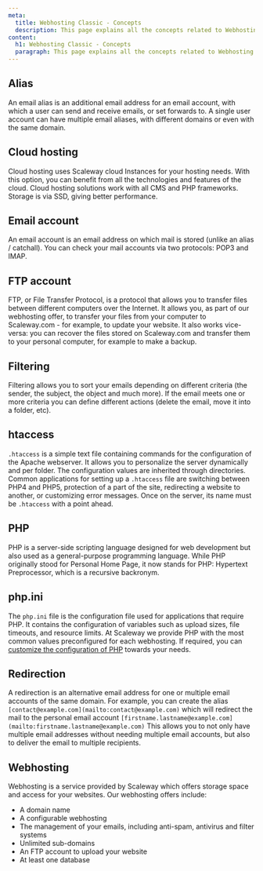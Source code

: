 ```yaml
---
meta:
  title: Webhosting Classic - Concepts
  description: This page explains all the concepts related to Webhosting Classic
content:
  h1: Webhosting Classic - Concepts
  paragraph: This page explains all the concepts related to Webhosting Classic
---
```


<Concept opened>

## Alias

An email alias is an additional email address for an email account, with which a user can send and receive emails, or set forwards to. A single user account can have multiple email aliases, with different domains or even with the same domain.

</Concept>

<Concept opened>

## Cloud hosting

Cloud hosting uses Scaleway cloud Instances for your hosting needs. With this option, you can benefit from all the technologies and features of the cloud. Cloud hosting solutions work with all CMS and PHP frameworks. Storage is via SSD, giving better performance.

</Concept>

<Concept opened>

## Email account

An email account is an email address on which mail is stored (unlike an alias / catchall). You can check your mail accounts via two protocols: POP3 and IMAP.

</Concept>

<Concept opened>

## FTP account

FTP, or File Transfer Protocol, is a protocol that allows you to transfer files between different computers over the Internet. It allows you, as part of our webhosting offer, to transfer your files from your computer to Scaleway.com - for example, to update your website. It also works vice-versa: you can recover the files stored on Scaleway.com and transfer them to your personal computer, for example to make a backup.

</Concept>

<Concept>

## Filtering

Filtering allows you to sort your emails depending on different criteria (the sender, the subject, the object and much more). If the email meets one or more criteria you can define different actions (delete the email, move it into a folder, etc).

</Concept>

<Concept>

## htaccess

`.htaccess` is a simple text file containing commands for the configuration of the Apache webserver. It allows you to personalize the server dynamically and per folder. The configuration values are inherited through directories. Common applications for setting up a `.htaccess` file are switching between PHP4 and PHP5, protection of a part of the site, redirecting a website to another, or customizing error messages. Once on the server, its name must be `.htaccess` with a point ahead.

</Concept>

<Concept>

## PHP

PHP is a server-side scripting language designed for web development but also used as a general-purpose programming language. While PHP originally stood for Personal Home Page, it now stands for PHP: Hypertext Preprocessor, which is a recursive backronym. 

</Concept>

<Concept>

## php.ini

The `php.ini` file is the configuration file used for applications that require PHP. It contains the configuration of variables such as upload sizes, file timeouts, and resource limits. At Scaleway we provide PHP with the most common values preconfigured for each webhosting. If required, you can [customize the configuration of PHP](/webhosting/classic/how-to/configure-php/) towards your needs.

</Concept>

<Concept>

## Redirection

A redirection is an alternative email address for one or multiple email accounts of the same domain. For example, you can create the alias `[contact@example.com](mailto:contact@example.com)` which will redirect the mail to the personal email account `[firstname.lastname@example.com](mailto:firstname.lastname@example.com)`
This allows you to not only have multiple email addresses without needing multiple email accounts, but also to deliver the email to multiple recipients.

</Concept>

<Concept>

## Webhosting

Webhosting is a service provided by Scaleway which offers storage space and access for your websites. Our webhosting offers include:

- A domain name
- A configurable webhosting
- The management of your emails, including anti-spam, antivirus and filter systems
- Unlimited sub-domains
- An FTP account to upload your website
- At least one database

</Concept>
